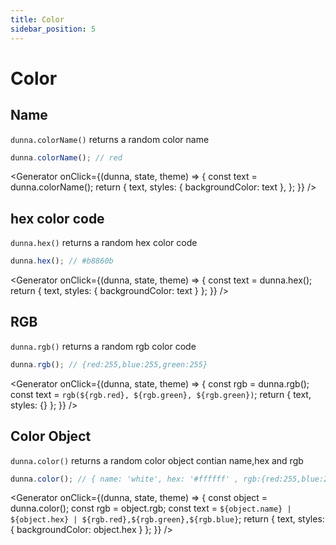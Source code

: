 ```yaml
---
title: Color
sidebar_position: 5
---
```


# Color

## Name

`dunna.colorName()` returns a random color name

```js
dunna.colorName(); // red
```

<Generator
  onClick={(dunna, state, theme) => {
    const text = dunna.colorName();
    return {
      text,
      styles: { backgroundColor: text },
    };
  }}
/>

## hex color code

`dunna.hex()` returns a random hex color code

```js
dunna.hex(); // #b8860b
```

<Generator
  onClick={(dunna, state, theme) => {
    const text = dunna.hex();
    return { text, styles: { backgroundColor: text } };
  }}
/>

## RGB

`dunna.rgb()` returns a random rgb color code

```js
dunna.rgb(); // {red:255,blue:255,green:255}
```

<Generator
  onClick={(dunna, state, theme) => {
    const rgb = dunna.rgb();
    const text = `rgb(${rgb.red}, ${rgb.green}, ${rgb.green})`;
    return { text, styles: {} };
  }}
/>

## Color Object

`dunna.color()` returns a random color object contian name,hex and rgb

```js
dunna.color(); // { name: 'white', hex: '#ffffff' , rgb:{red:255,blue:255,green:255} }
```

<Generator
  onClick={(dunna, state, theme) => {
    const object = dunna.color();
    const rgb = object.rgb;
    const text = `${object.name} | ${object.hex} | ${rgb.red},${rgb.green},${rgb.blue}`;
    return { text, styles: { backgroundColor: object.hex } };
  }}
/>
